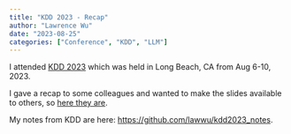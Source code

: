 ```yaml
---
title: "KDD 2023 - Recap"
author: "Lawrence Wu"    
date: "2023-08-25"
categories: ["Conference", "KDD", "LLM"]
---
```


I attended [KDD 2023](https://kdd.org/kdd2023/) which was held in Long Beach, CA from Aug 6-10, 2023.

I gave a recap to some colleagues and wanted to make the slides available to others, so [here they are](https://docs.google.com/presentation/d/1LX83Rf-1cZdVqsuzLOZaVA7xunyHIenL/edit?usp=sharing&ouid=113352385644776571808&rtpof=true&sd=true).

My notes from KDD are here: <https://github.com/lawwu/kdd2023_notes>.
